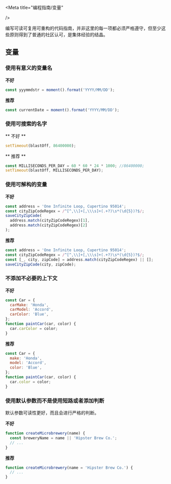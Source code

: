 
<Meta
  title="编程指南/变量"

/>

编写可读可复用可重构的代码指南，并非这里的每一项都必须严格遵守，但至少这些原则得到了普通的社区认可，是集体经验的结晶。

## 变量

### 使用有意义的变量名

**不好**

```js
const yyymmdstr = moment().format('YYYY/MM/DD');
```

**推荐**

```js
const currentDate = moment().format('YYYY/MM/DD');
```

### 使用可搜索的名字

** 不好 **

```js
setTimeout(blastOff, 86400000);
```

** 推荐 **

```js
const MILLISECONDS_PER_DAY = 60 * 60 * 24 * 1000; //86400000;
setTimeout(blastOff, MILLISECONDS_PER_DAY);
```

### 使用可解构的变量

**不好**

```javascript
const address = 'One Infinite Loop, Cupertino 95014';
const cityZipCodeRegex = /^[^,\\]+[,\\\s]+(.+?)\s*(\d{5})?$/;
saveCityZipCode(
  address.match(cityZipCodeRegex)[1],
  address.match(cityZipCodeRegex)[2]
);
```

**推荐**

```javascript
const address = 'One Infinite Loop, Cupertino 95014';
const cityZipCodeRegex = /^[^,\\]+[,\\\s]+(.+?)\s*(\d{5})?$/;
const [_, city, zipCode] = address.match(cityZipCodeRegex) || [];
saveCityZipCode(city, zipCode);
```

### 不添加不必要的上下文

**不好**

```javascript
const Car = {
  carMake: 'Honda',
  carModel: 'Accord',
  carColor: 'Blue',
};
function paintCar(car, color) {
  car.carColor = color;
}
```

**推荐**

```javascript
const Car = {
  make: 'Honda',
  model: 'Accord',
  color: 'Blue',
};
function paintCar(car, color) {
  car.color = color;
}
```

### 使用默认参数而不是使用短路或者添加判断

默认参数可读性更好，而且会进行严格的判断。

**不好**

```javascript
function createMicrobrewery(name) {
  const breweryName = name || 'Hipster Brew Co.';
  // ...
}
```

**推荐**

```javascript
function createMicrobrewery(name = 'Hipster Brew Co.') {
  // ...
}
```
